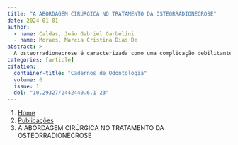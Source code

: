 ```yaml
---
title: "A ABORDAGEM CIRÚRGICA NO TRATAMENTO DA OSTEORRADIONECROSE"
date: 2024-01-01
author:
  - name: Caldas, João Gabriel Garbelini
  - name: Moraes, Marcia Cristina Dias De
abstract: > 
  A osteorradionecrose é caracterizada como uma complicação debilitante que pode ocorrer em pacientes submetidos à radioterapia para o tratamento de câncer de cabeça e pescoço. Nesta condição, o osso maxilar ou mandibular fica enfraquecido em razão de uma alta dose de radiação, fazendo com que haja perda de integridade da pele e mucosa, expondo o osso e persistindo sem cicatrização por no mínimo três meses. Alguns dos fatores que podem desencadear a osteorradionecrose são extrações dentárias, doença periodontal, cáries, abscessos e a alta dose de radiação empregada. Os sintomas normalmente apresentados incluem dor, odor, trismo, disestesia e fístula. Com relação ao tratamento, a abordagem conservadora é indicada nos casos iniciais e de pequenas lesões. Já as lesões extensas e de longa data necessitam de um manejo cirúrgico como, por exemplo, o debridamento, a ressecção e a hemimandibulectomia. Tratando-se de reconstrução mandibular, os retalhos preconizados para a cirurgia são o de fíbula, crista ilíaca, escápula e radial do antebraço. Estes retalhos apresentam características eficazes para a devolução de função e estética ao paciente. Este consiste em uma revisão dos artigos sobre o tema, buscados na base Pubmed e Google Acadêmico com o objetivo de detalhar acerca da osteorradionecrose e enfatizar o seu tratamento cirúrgico. , Osteoradionecrosis is characterized as a debilitating complication that can occur in patients undergoing radiotherapy for the treatment of head and neck cancer. In this condition, the maxillary or mandibular bone is weakened on account of a high dose of radiation, causing loss of integrity of the skin and mucosa, exposing the bone and persisting without healing for at least three months. Some of the factors that may trigger osteoradionecrosis are tooth extractions, periodontal disease, dental caries, abscesses and the high dose of radiation used. Usual symptoms include pain, odor, trismus, dysesthesia and fistula. Regarding the treatment, the conservative approach is indicated in initial cases and in cases of small lesions. Extensive and long-standing lesions require surgical management, such as, for example, debridement, resection and hemimandibulectomy. In the matter of mandibular reconstruction, the recommended flaps for surgery are the fibula, iliac crest, scapula and forearm radial. These flaps have effective characteristics for restoring function and aesthetics to the patient. This consists on a review of articles on the subject, searched in Pubmed and Google Scholar databases, with the purpose of detailing osteoradionecrosis and emphasizing its surgical treatment.
categories: [article]
citation: 
  container-title: "Cadernos de Odontologia"
  volume: 6
  issue: 1
  doi: "10.29327/2442440.6.1-23"
---
```


```{=html}
<nav aria-label="breadcrumb">
  <ol class="breadcrumb">
    <li class="breadcrumb-item"><a href="../../index.html">Home</a></li>
    <li class="breadcrumb-item"><a href="../index.html">Publicações</a></li>
    <li class="breadcrumb-item active" aria-current="page">A ABORDAGEM CIRÚRGICA NO TRATAMENTO DA OSTEORRADIONECROSE</li>
  </ol>
</nav>
```
